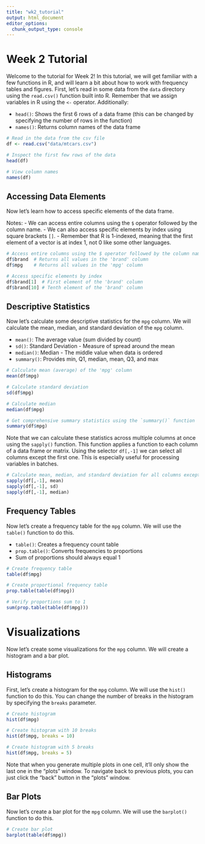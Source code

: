 ```yaml
---
title: "wk2_tutorial"
output: html_document
editor_options: 
  chunk_output_type: console
---
```


# Week 2 Tutorial

Welcome to the tutorial for Week 2! In this tutorial, we will get familiar with a few functions in R, and will learn a bit about how to work with frequency tables and figures. First, let's read in some data from the `data` directory using the `read.csv()` function built into R. Remember that we assign variables in R using the `<-` operator. Additionally:

-   `head()`: Shows the first 6 rows of a data frame (this can be changed by specifying the number of rows in the function)
-   `names()`: Returns column names of the data frame

```r
# Read in the data from the csv file
df <- read.csv("data/mtcars.csv")

# Inspect the first few rows of the data
head(df)

# View column names
names(df)
```

## Accessing Data Elements

Now let's learn how to access specific elements of the data frame.

Notes: - We can access entire columns using the `$` operator followed by the column name. - We can also access specific elements by index using square brackets `[]`. - Remember that R is 1-indexed, meaning that the first element of a vector is at index 1, not 0 like some other languages.

```r
# Access entire columns using the $ operator followed by the column name
df$brand  # Returns all values in the 'brand' column
df$mpg    # Returns all values in the 'mpg' column

# Access specific elements by index
df$brand[1]  # First element of the 'brand' column
df$brand[10] # Tenth element of the 'brand' column
```

## Descriptive Statistics

Now let's calculate some descriptive statistics for the `mpg` column. We will calculate the mean, median, and standard deviation of the `mpg` column.

-   `mean()`: The average value (sum divided by count)
-   `sd()`: Standard Deviation - Measure of spread around the mean
-   `median()`: Median - The middle value when data is ordered
-   `summary()`: Provides min, Q1, median, mean, Q3, and max

```r
# Calculate mean (average) of the 'mpg' column
mean(df$mpg)

# Calculate standard deviation
sd(df$mpg)

# Calculate median
median(df$mpg)

# Get comprehensive summary statistics using the `summary()` function
summary(df$mpg)
```

Note that we can calculate these statistics across multiple columns at once using the `sapply()` function. This function applies a function to each column of a data frame or matrix. Using the selector `df[,-1]` we can select all columns except the first one. This is especially useful for processing variables in batches.

```r
# Calculate mean, median, and standard deviation for all columns except the first one
sapply(df[,-1], mean)
sapply(df[,-1], sd)
sapply(df[,-1], median)
```

## Frequency Tables

Now let's create a frequency table for the `mpg` column. We will use the `table()` function to do this.

-   `table()`: Creates a frequency count table
-   `prop.table()`: Converts frequencies to proportions
-   Sum of proportions should always equal 1

```r
# Create frequency table
table(df$mpg)

# Create proportional frequency table
prop.table(table(df$mpg))

# Verify proportions sum to 1
sum(prop.table(table(df$mpg)))
```

# Visualizations

Now let's create some visualizations for the `mpg` column. We will create a histogram and a bar plot.

## Histograms

First, let's create a histogram for the `mpg` column. We will use the `hist()` function to do this. You can change the number of breaks in the histogram by specifying the `breaks` parameter.

```r
# Create histogram
hist(df$mpg)

# Create histogram with 10 breaks
hist(df$mpg, breaks = 10)

# Create histogram with 5 breaks
hist(df$mpg, breaks = 5)

```

Note that when you generate multiple plots in one cell, it'll only show the last one in the "plots" window. To navigate back to previous plots, you can just click the "back" button in the "plots" window.

## Bar Plots

Now let's create a bar plot for the `mpg` column. We will use the `barplot()` function to do this.

```r
# Create bar plot
barplot(table(df$mpg))
```
